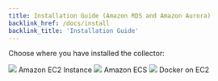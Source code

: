 ```yaml
---
title: Installation Guide (Amazon RDS and Amazon Aurora)
backlink_href: /docs/install
backlink_title: 'Installation Guide'
---
```




Choose where you have installed the collector:

<div className={styles.installChoice}>
  <Link className={styles.installChoiceStep} to="05_configure_the_collector_ec2">
    <img src={imgAwsEc2} />
    Amazon EC2 Instance
  </Link>
  <Link className={styles.installChoiceStep} to="05_configure_the_collector_ecs">
    <img src={imgAwsEcs} />
    Amazon ECS
  </Link>
  <Link className={styles.installChoiceStep} to="05_configure_the_collector_docker">
    <img src={imgDocker} />
    Docker on EC2
  </Link>
</div>
